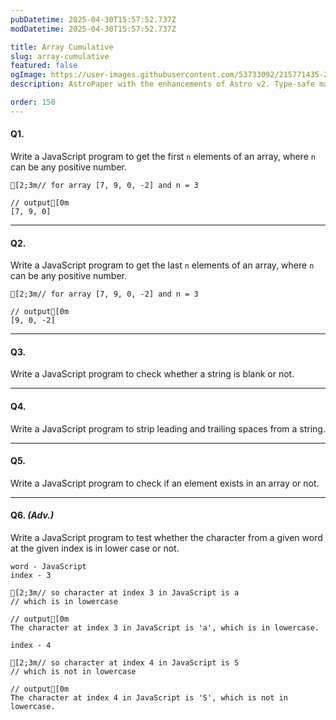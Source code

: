 ```yaml
---
pubDatetime: 2025-04-30T15:57:52.737Z
modDatetime: 2025-04-30T15:57:52.737Z

title: Array Cumulative
slug: array-cumulative
featured: false
ogImage: https://user-images.githubusercontent.com/53733092/215771435-25408246-2309-4f8b-a781-1f3d93bdf0ec.png
description: AstroPaper with the enhancements of Astro v2. Type-safe markdown contents, bug fixes and better dev experience etc.

order: 150
---
```


#### Q1. 

Write a JavaScript program to get the first `n` elements of an array, where `n` can be any positive number.

```ansi
[2;3m// for array [7, 9, 0, -2] and n = 3

// output[0m
[7, 9, 0]
```

---

#### Q2.

Write a JavaScript program to get the last `n` elements of an array, where `n` can be any positive number.

```ansi
[2;3m// for array [7, 9, 0, -2] and n = 3

// output[0m
[9, 0, -2]
```

---

#### Q3. 

Write a JavaScript program to check whether a string is blank or not.

---

#### Q4.

Write a JavaScript program to strip leading and trailing spaces from a string.

---

#### Q5.

Write a JavaScript program to check if an element exists in an array or not.

---

#### Q6. _(Adv.)_

Write a JavaScript program to test whether the character from a given word at the given
index is in lower case or not.

```ansi
word - JavaScript
index - 3

[2;3m// so character at index 3 in JavaScript is a
// which is in lowercase

// output[0m
The character at index 3 in JavaScript is 'a', which is in lowercase.

index - 4

[2;3m// so character at index 4 in JavaScript is S
// which is not in lowercase

// output[0m
The character at index 4 in JavaScript is 'S', which is not in lowercase.
```
